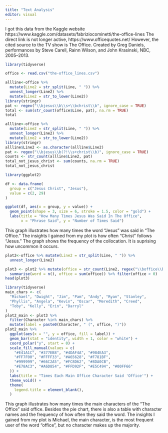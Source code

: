 ```yaml
---
title: "Text Analysis"
editor: visual
---
```

I got this data from the Kaggle website https://www.kaggle.com/datasets/fabriziocominetti/the-office-lines
The direct link is not longer active, https://www.officequotes.net/ 
However, the cited source to the TV show is The Office. Created by Greg Daniels, performances by Steve Carell, Rainn Wilson, and John Krasinski, NBC, 2005–2013.
```r
library(tidyverse)
```

```r
office <- read.csv("the-office_lines.csv")
```



```r

allline<-office %>% 
  mutate(Line2 = str_split(Line, " ")) %>% 
  unnest_longer(Line2) %>%
  mutate(Line2 = str_to_lower(Line2))
library(stringr)
pat <- regex("\\bjesus\\b\\s+\\bchrist\\b", ignore_case = TRUE)
total <- sum(str_count(office$Line, pat), na.rm = TRUE)
total

```

```r
allline<-office %>% 
  mutate(Line2 = str_split(Line, " ")) %>% 
  unnest_longer(Line2) %>%
  mutate(Line2 = str_to_lower(Line2))
library(stringr)
allline$Line2 <- as.character(allline$Line2)
pat <- regex("\\bjesus\\b(?!\\s+christ\\b)", ignore_case = TRUE)
counts <- str_count(allline$Line2, pat)
total_not_jesus_christ <- sum(counts, na.rm = TRUE)
total_not_jesus_christ
```


```r
library(ggplot2)

df <- data.frame(
  group = c("Jesus Christ", "Jesus"),
  value = c(2, 29)
)

ggplot(df, aes(x = group, y = value)) +
  geom_point(shape = 3, size = 6, stroke = 1.5, color = "gold") +
  labs(title = "How Many Times Jesus Was Said In The Office", 
       x = "Phrase Said", y = "Number of Times Said") 


```

This graph illustrates how many times the word "Jesus" was said in "The Office." The insights I gained from my plot is how often "Christ" follows "Jesus." The graph shows the frequency of the collocation. It is suprising how uncommon it occurs.

```r
plot2<-office %>% mutate(Line2 = str_split(Line, " ")) %>% 
  unnest_longer(Line2)
```

```r
plot3 <- plot2 %>% mutate(office = str_count(Line2, regex("\\boffice\\b"))) %>% group_by(Character) %>% 
  summarise(word = n(), office = sum(office)) %>% filter(office > 0)
head(plot3)
```

```r
library(tidyverse)
main_chars <- c(
  "Michael", "Dwight", "Jim", "Pam", "Andy", "Ryan", "Stanley",
  "Phyllis", "Angela", "Kevin", "Oscar", "Meredith", "Creed",
  "Toby", "Kelly", "Erin", "Darryl"
)
plot2_main <- plot3 %>%
  filter(Character %in% main_chars) %>%
  mutate(label = paste0(Character, " (", office, ")"))  
plot2_main %>%
  ggplot(aes(x = "", y = office, fill = label)) +
  geom_bar(stat = "identity", width = 1, color = "white") +
  coord_polar("y", start = 0) +
  scale_fill_manual(values = c(
    "#E41A1C", "#377EB8", "#4DAF4A", "#984EA3",
    "#FF7F00", "#FFFF33", "#A65628", "#F781BF",
    "#999999", "#66C2A5", "#FC8D62", "#8DA0CB",
    "#E78AC3", "#A6D854", "#FFD92F", "#E5C494", "#00FF66"
  )) +
  labs(title = "Times Each Main Office Character Said 'Office'") +
  theme_void() +
  theme(
    legend.title = element_blank(),
  )

```

This graph illustrates how many times the main characters of the "The Office" said office. Besides the pie chart, there is also a table with character names and the frequency of how often they said the word. The insights I gained from my plot is Michael, the main character, is the most frequent user of the word "office", but no character makes up the majority.
